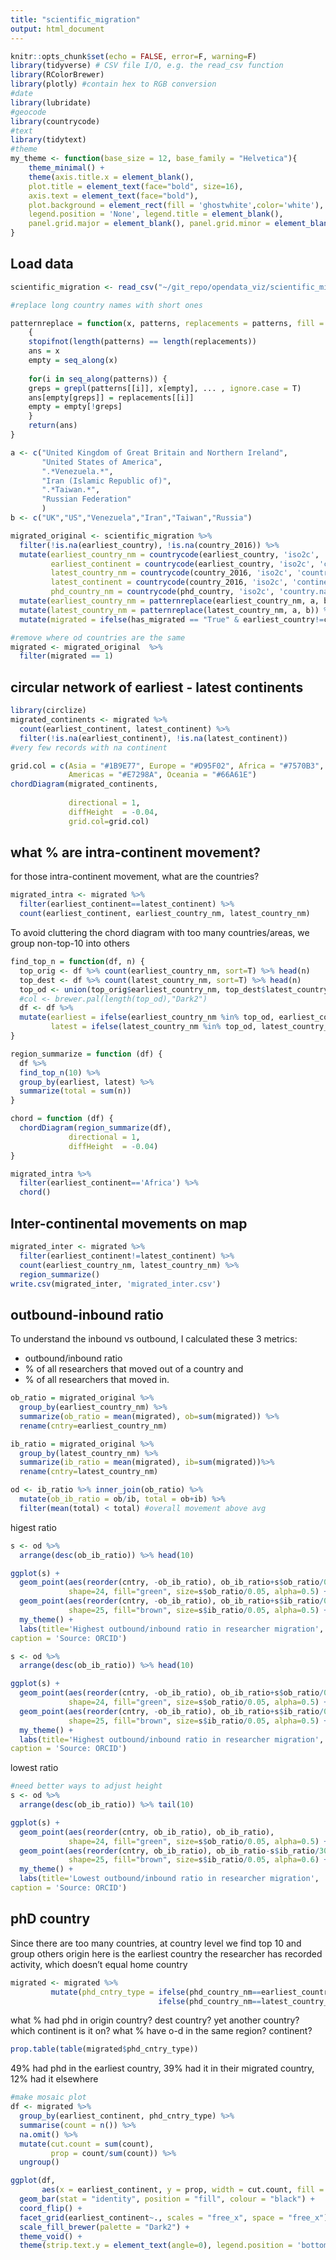 ```yaml
---
title: "scientific_migration"
output: html_document
---
```


```r
knitr::opts_chunk$set(echo = FALSE, error=F, warning=F)
library(tidyverse) # CSV file I/O, e.g. the read_csv function
library(RColorBrewer)
library(plotly) #contain hex to RGB conversion
#date
library(lubridate)
#geocode
library(countrycode)
#text
library(tidytext)
#theme
my_theme <- function(base_size = 12, base_family = "Helvetica"){
    theme_minimal() +
    theme(axis.title.x = element_blank(),
    plot.title = element_text(face="bold", size=16),
    axis.text = element_text(face="bold"),
    plot.background = element_rect(fill = 'ghostwhite',color='white'),
    legend.position = 'None', legend.title = element_blank(),
    panel.grid.major = element_blank(), panel.grid.minor = element_blank())
}

```

## Load data

```r
scientific_migration <- read_csv("~/git_repo/opendata_viz/scientific_migration/scientific_migration.csv")
```

```r

#replace long country names with short ones

patternreplace = function(x, patterns, replacements = patterns, fill = NA, ...)
	{
	stopifnot(length(patterns) == length(replacements))
	ans = x  
	empty = seq_along(x)
	
	for(i in seq_along(patterns)) {
	greps = grepl(patterns[[i]], x[empty], ... , ignore.case = T)
	ans[empty[greps]] = replacements[[i]]  
	empty = empty[!greps]
	}
	return(ans)
}

a <- c("United Kingdom of Great Britain and Northern Ireland",
       "United States of America",
       ".*Venezuela.*",
       "Iran (Islamic Republic of)",
       ".*Taiwan.*",
       "Russian Federation"
       )
b <- c("UK","US","Venezuela","Iran","Taiwan","Russia")

migrated_original <- scientific_migration %>%
  filter(!is.na(earliest_country), !is.na(country_2016)) %>%
  mutate(earliest_country_nm = countrycode(earliest_country, 'iso2c', 'country.name'),
         earliest_continent = countrycode(earliest_country, 'iso2c', 'continent'),
         latest_country_nm = countrycode(country_2016, 'iso2c', 'country.name'),
         latest_continent = countrycode(country_2016, 'iso2c', 'continent'),
         phd_country_nm = countrycode(phd_country, 'iso2c', 'country.name')) %>%
  mutate(earliest_country_nm = patternreplace(earliest_country_nm, a, b)) %>% 
  mutate(latest_country_nm = patternreplace(latest_country_nm, a, b)) %>% 
  mutate(migrated = ifelse(has_migrated == "True" & earliest_country!=country_2016, 1, 0))

#remove where od countries are the same
migrated <- migrated_original  %>%
  filter(migrated == 1)
```

## circular network of earliest - latest continents
```r
library(circlize)
migrated_continents <- migrated %>%
  count(earliest_continent, latest_continent) %>% 
  filter(!is.na(earliest_continent), !is.na(latest_continent))
#very few records with na continent

grid.col = c(Asia = "#1B9E77", Europe = "#D95F02", Africa = "#7570B3",
             Americas = "#E7298A", Oceania = "#66A61E")
chordDiagram(migrated_continents, 
             
             directional = 1, 
             diffHeight  = -0.04,
             grid.col=grid.col)
```

## what % are intra-continent movement?

for those intra-continent movement, what are the countries?

```r
migrated_intra <- migrated %>%
  filter(earliest_continent==latest_continent) %>%
  count(earliest_continent, earliest_country_nm, latest_country_nm)
```

To avoid cluttering the chord diagram with too many countries/areas, we group non-top-10 into others

```r
find_top_n = function(df, n) {
  top_orig <- df %>% count(earliest_country_nm, sort=T) %>% head(n)
  top_dest <- df %>% count(latest_country_nm, sort=T) %>% head(n)
  top_od <- union(top_orig$earliest_country_nm, top_dest$latest_country_nm)
  #col <- brewer.pal(length(top_od),"Dark2")
  df <- df %>% 
  mutate(earliest = ifelse(earliest_country_nm %in% top_od, earliest_country_nm,'others'),
         latest = ifelse(latest_country_nm %in% top_od, latest_country_nm,'others'))
}

region_summarize = function (df) {
  df %>% 
  find_top_n(10) %>%
  group_by(earliest, latest) %>%
  summarize(total = sum(n))
}

chord = function (df) {
  chordDiagram(region_summarize(df), 
             directional = 1, 
             diffHeight  = -0.04)
}
```

```r
migrated_intra %>% 
  filter(earliest_continent=='Africa') %>% 
  chord()
```
## Inter-continental movements on map

```r
migrated_inter <- migrated %>%
  filter(earliest_continent!=latest_continent) %>%
  count(earliest_country_nm, latest_country_nm) %>% 
  region_summarize()
write.csv(migrated_inter, 'migrated_inter.csv')
```

## outbound-inbound ratio

To understand the inbound vs outbound, I calculated these 3 metrics: 

* outbound/inbound ratio
* % of all researchers that moved out of a country and 
* % of all researchers that moved in.

```r
ob_ratio = migrated_original %>% 
  group_by(earliest_country_nm) %>% 
  summarize(ob_ratio = mean(migrated), ob=sum(migrated)) %>%
  rename(cntry=earliest_country_nm)

ib_ratio = migrated_original %>% 
  group_by(latest_country_nm) %>% 
  summarize(ib_ratio = mean(migrated), ib=sum(migrated))%>%
  rename(cntry=latest_country_nm)

od <- ib_ratio %>% inner_join(ob_ratio) %>%
  mutate(ob_ib_ratio = ob/ib, total = ob+ib) %>%
  filter(mean(total) < total) #overall movement above avg
```

higest ratio
```r

s <- od %>%
  arrange(desc(ob_ib_ratio)) %>% head(10)

ggplot(s) +
  geom_point(aes(reorder(cntry, -ob_ib_ratio), ob_ib_ratio+s$ob_ratio/0.75), 
             shape=24, fill="green", size=s$ob_ratio/0.05, alpha=0.5) +
  geom_point(aes(reorder(cntry, -ob_ib_ratio), ob_ib_ratio+s$ib_ratio/0.75), 
             shape=25, fill="brown", size=s$ib_ratio/0.05, alpha=0.5) + 
  my_theme() + 
  labs(title='Highest outbound/inbound ratio in researcher migration',
caption = 'Source: ORCID')

```

```r
s <- od %>%
  arrange(desc(ob_ib_ratio)) %>% head(10)

ggplot(s) +
  geom_point(aes(reorder(cntry, -ob_ib_ratio), ob_ib_ratio+s$ob_ratio/0.75), 
             shape=24, fill="green", size=s$ob_ratio/0.05, alpha=0.5) +
  geom_point(aes(reorder(cntry, -ob_ib_ratio), ob_ib_ratio+s$ib_ratio/0.75), 
             shape=25, fill="brown", size=s$ib_ratio/0.05, alpha=0.5) + 
  my_theme() + 
  labs(title='Highest outbound/inbound ratio in researcher migration',
caption = 'Source: ORCID')
```

lowest ratio
```r
#need better ways to adjust height
s <- od %>%
  arrange(desc(ob_ib_ratio)) %>% tail(10)

ggplot(s) +
  geom_point(aes(reorder(cntry, ob_ib_ratio), ob_ib_ratio), 
             shape=24, fill="green", size=s$ob_ratio/0.05, alpha=0.5) +
  geom_point(aes(reorder(cntry, ob_ib_ratio), ob_ib_ratio-s$ib_ratio/30), 
             shape=25, fill="brown", size=s$ib_ratio/0.05, alpha=0.6) + 
  my_theme() + 
  labs(title='Lowest outbound/inbound ratio in researcher migration',
caption = 'Source: ORCID')
```


## phD country
Since there are too many countries, at country level we find top 10 and group others
origin here is the earliest country the researcher has recorded activity, which doesn't equal home country

```r
migrated <- migrated %>% 
         mutate(phd_cntry_type = ifelse(phd_country_nm==earliest_country_nm, 'same as earliest',
                                 ifelse(phd_country_nm==latest_country_nm, 'same as latest','others')))
```

what % had phd in origin country? dest country? yet another country? 
which continent is it on?
what % have o-d in the same region? continent?

```r
prop.table(table(migrated$phd_cntry_type))
```
49% had phd in the earliest country, 39% had it in their migrated country, 12% had it elsewhere


```r
#make mosaic plot 
df <- migrated %>%
  group_by(earliest_continent, phd_cntry_type) %>%
  summarise(count = n()) %>%
  na.omit() %>%
  mutate(cut.count = sum(count),
         prop = count/sum(count)) %>%
  ungroup()

ggplot(df,
       aes(x = earliest_continent, y = prop, width = cut.count, fill = phd_cntry_type)) +
  geom_bar(stat = "identity", position = "fill", colour = "black") +
  coord_flip() +
  facet_grid(earliest_continent~., scales = "free_x", space = "free_x") +
  scale_fill_brewer(palette = "Dark2") +
  theme_void() + 
  theme(strip.text.y = element_text(angle=0), legend.position = 'bottom')
```


